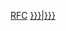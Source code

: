 <includeonly>[[RFC]]&nbsp;[[:rfc:{{{id|{{{1|}}}}}}|{{{id|{{{1|}}}}}}]]</includeonly><noinclude>{{doc}}</noinclude>